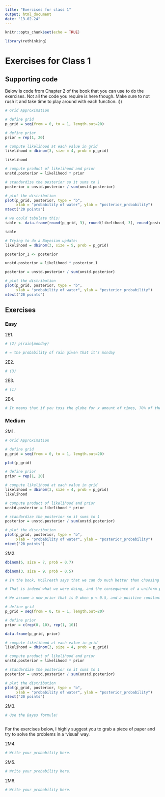 ```yaml
---
title: "Exercises for class 1"
output: html_document
date: "13-02-24"
---
```


```r
knitr::opts_chunk$set(echo = TRUE)
```

```r
library(rethinking)
```

# Exercises for Class 1

## Supporting code

Below is code from Chapter 2 of the book that you can use to do the exercises. Not all the code you require is here though. Make sure to not rush it and take time to play around with each function. :))

```r
# Grid Approximation

# define grid
p_grid = seq(from = 0, to = 1, length.out=20)

# define prior
prior = rep(1, 20)

# compute likelihood at each value in grid
likelihood = dbinom(3, size = 4, prob = p_grid)

likelihood

# compute product of likelihood and prior
unstd.posterior = likelihood * prior

# standardize the posterior so it sums to 1
posterior = unstd.posterior / sum(unstd.posterior)

# plot the distribution
plot(p_grid, posterior, type = "b",
     xlab = "probability of water", ylab = "posterior_probability")
mtext("20 points")

# we could tabulate this!
table <- data.frame(round(p_grid, 3), round(likelihood, 3), round(posterior, 3))

table

```

```r
# Trying to do a Bayesian update:
likelihood = dbinom(3, size = 5, prob = p_grid)

posterior_1 <- posterior

unstd.posterior = likelihood * posterior_1

posterior = unstd.posterior / sum(unstd.posterior)

# plot the distribution
plot(p_grid, posterior, type = "b",
     xlab = "probability of water", ylab = "posterior_probability")
mtext("20 points")
```


## Exercises

### Easy

2E1. 

```r

# (2) p(rain|monday)

# = the probability of rain given that it's monday

```

2E2.

```r

# (3)

```

2E3.

```r

# (1)

```

2E4.

```r

# It means that if you toss the globe for x amount of times, 70% of the time the index finger would land on a water spot.The probability doesn't refer to a concrete count but to a ratio of all trials. This ratio would (in theory?) remain constant as the trial number increases. We could also think of probabilities as an outcome distribution for x amount of trials. The mean of this distribution would in this case be centered around 0.7, with some standard deviation. 

```

### Medium

2M1.

```r
# Grid Approximation

# define grid
p_grid = seq(from = 0, to = 1, length.out=20)

plot(p_grid)

# define prior
prior = rep(1, 20)

# compute likelihood at each value in grid
likelihood = dbinom(3, size = 4, prob = p_grid)
likelihood

# compute product of likelihood and prior
unstd.posterior = likelihood * prior

# standardize the posterior so it sums to 1
posterior = unstd.posterior / sum(unstd.posterior)

# plot the distribution
plot(p_grid, posterior, type = "b",
     xlab = "probability of water", ylab = "posterior_probability")
mtext("20 points")


```



2M2.


```r
dbinom(5, size = 7, prob = 0.7)
```


```r

dbinom(3, size = 9, prob = 0.5)

```

```r

# In the book, McElreath says that we can do much better than choosing a uniform prior for estimating the coverage of water. Is this what we are doing here? How does that impact our estimation?

# That is indeed what we were doing, and the consequence of a uniform prior (a constant of 1), is that the posterior will literally be indentical with the likelihood, since posterior = likelihood * prior

# We assume a new prior that is 0 when p < 0.5, and a positive constant (such as 1) when p > 0.5:

# define grid
p_grid = seq(from = 0, to = 1, length.out=20)

# define prior
prior = c(rep(0, 10), rep(1, 10))

data.frame(p_grid, prior)

# compute likelihood at each value in grid
likelihood = dbinom(3, size = 4, prob = p_grid)

# compute product of likelihood and prior
unstd.posterior = likelihood * prior

# standardize the posterior so it sums to 1
posterior = unstd.posterior / sum(unstd.posterior)

# plot the distribution
plot(p_grid, posterior, type = "b",
     xlab = "probability of water", ylab = "posterior_probability")
mtext("20 points")

```

2M3.

```r

# Use the Bayes formula!



```

For the exercises below, I highly suggest you to grab a piece of paper and try to solve the problems in a 'visual' way.

2M4.

```r

# Write your probability here.

```

2M5.

```r

# Write your probability here.

```

2M6.

```r

# Write your probability here.

```
